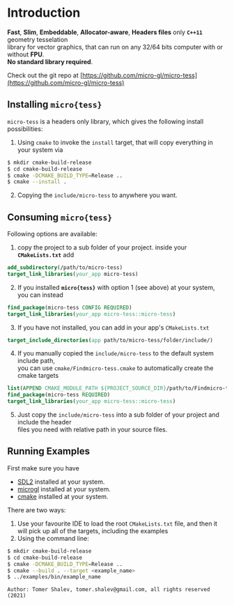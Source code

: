# Introduction
**Fast**, **Slim**, **Embeddable**, **Allocator-aware**, **Headers files** only **`C++11`** geometry tesselation  
library for vector graphics, that can run on any 32/64 bits computer with or without **FPU**.  
**No standard library required**.

Check out the git repo at [https://github.com/micro-gl/micro-tess](https://github.com/micro-gl/micro-tess)

## Installing `micro{tess}`
`micro-tess` is a headers only library, which gives the following install possibilities:
1. Using `cmake` to invoke the `install` target, that will copy everything in your system via
```bash
$ mkdir cmake-build-release
$ cd cmake-build-release
$ cmake -DCMAKE_BUILD_TYPE=Release ..
$ cmake --install .
```
2. Copying the `include/micro-tess` to anywhere you want.

## Consuming `micro{tess}`
Following options are available:
1. copy the project to a sub folder of your project. inside your **`CMakeLists.txt`** add
```cmake
add_subdirectory(/path/to/micro-tess)
target_link_libraries(your_app micro-tess)
```
2. If you installed **`micro{tess}`** with option 1 (see above) at your system, you can instead
```cmake
find_package(micro-tess CONFIG REQUIRED)
target_link_libraries(your_app micro-tess::micro-tess)
```
3. If you have not installed, you can add in your app's `CMakeLists.txt`
```cmake
target_include_directories(app path/to/micro-tess/folder/include/)
```
4. If you manually copied the `include/micro-tess` to the default system include path,  
   you can use `cmake/Findmicro-tess.cmake` to automatically create the cmake targets
```cmake
list(APPEND CMAKE_MODULE_PATH ${PROJECT_SOURCE_DIR}/path/to/Findmicro-tess/folder)
find_package(micro-tess REQUIRED)
target_link_libraries(your_app micro-tess::micro-tess)
```
5. Just copy the `include/micro-tess` into a sub folder of your project and include the header  
   files you need with relative path in your source files.

## Running Examples
First make sure you have
- [SDL2](https://www.libsdl.org/) installed at your system.
- [microgl](https://github.com/micro-gl/micro-gl) installed at your system.
- [cmake](https://cmake.org/download/) installed at your system.

There are two ways:
1. Use your favourite IDE to load the root `CMakeLists.txt` file, and then it   
   will pick up all of the targets, including the examples
2. Using the command line:
```bash
$ mkdir cmake-build-release
$ cd cmake-build-release
$ cmake -DCMAKE_BUILD_TYPE=Release ..
$ cmake --build . --target <example_name>
$ ../examples/bin/example_name
```

```text
Author: Tomer Shalev, tomer.shalev@gmail.com, all rights reserved (2021)
```